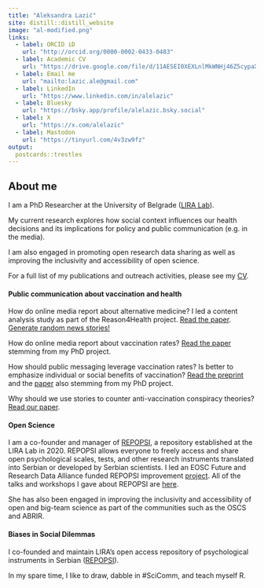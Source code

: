 ```yaml
---
title: "Aleksandra Lazić"
site: distill::distill_website
image: "al-modified.png"
links:
  - label: ORCID iD
    url: "http://orcid.org/0000-0002-0433-0483"
  - label: Academic CV
    url: "https://drive.google.com/file/d/11AESEI0XEXLnlMkWNHj46Z5cypaX0JGv/view"
  - label: Email me
    url: "mailto:lazic.ale@gmail.com"
  - label: LinkedIn
    url: "https://www.linkedin.com/in/alelazic"
  - label: Bluesky
    url: "https://bsky.app/profile/alelazic.bsky.social"
  - label: X
    url: "https://x.com/alelazic"
  - label: Mastodon
    url: "https://tinyurl.com/4v3zw9fz"
output:
  postcards::trestles
---
```


## About me

I am a PhD Researcher at the University of Belgrade ([LIRA Lab](https://lira.f.bg.ac.rs/en/)). 

My current research explores how social context influences our health decisions and its implications for policy and public communication (e.g. in the media). 

I am also engaged in promoting open research data sharing as well as improving the inclusivity and accessibility of open science.

For a full list of my publications and outreach activities, please see my [CV](https://drive.google.com/file/d/11AESEI0XEXLnlMkWNHj46Z5cypaX0JGv/view).

#### Public communication about vaccination and health

How do online media report about alternative medicine? I led a content analysis study as part of the Reason4Health project. [Read the paper](https://doi.org/10.1525/collabra.82189). [Generate random news stories!](https://perchance.org/r4h-generator-eng)

How do online media report about vaccination rates? [Read the paper](https://psyarxiv.com/nqjb9/) stemming from my PhD project.

How should public messaging leverage vaccination rates? Is better to emphasize individual or social benefits of vaccination? [Read the preprint](https://doi.org/10.31234/osf.io/3h5bk) and the [paper](https://doi.org/10.1111/bjhp.12556) also stemming from my PhD project.

Why should we use stories to counter anti-vaccination conspiracy theories? [Read our paper](https://doi.org/10.31234/osf.io/g5r8z).

#### Open Science

I am a co-founder and manager of [REPOPSI](https://www.repopsi.f.bg.ac.rs/en/), a repository established at the LIRA Lab in 2020. REPOPSI allows everyone to freely access and share open psychological scales, tests, and other research instruments translated into Serbian or developed by Serbian scientists. I led an EOSC Future and Research Data Alliance funded REPOPSI improvement [project](https://www.rd-alliance.org/eosc-future-grant-repopsi/). All of the talks and workshops I gave about REPOPSI are [here](https://zenodo.org/communities/repopsi-rda).

She has also been engaged in improving the inclusivity and accessibility of open and big-team science as part of the communities such as the OSCS and ABRIR. 

#### Biases in Social Dilemmas

I co-founded and maintain LIRA's open access repository of psychological instruments in Serbian ([REPOPSI](https://osf.io/5zb8p/)).

In my spare time, I like to draw, dabble in #SciComm, and teach myself R.

